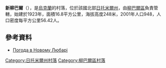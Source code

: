 {{coord|49|55|49|N|27|46|28|E|scale:30000|display=title}}

'''新柳巴爾'''（{{lang-uk|Новий Любар}}），是[[烏克蘭|烏克蘭]]的村落，位於該國北部[[日托米爾州|日托米爾州]]，由[[柳巴爾區|柳巴爾區]]負責管轄，始建於1923年，面積16.8平方公里，海拔高度248米，2001年人口948，人口密度每平方公里56.42人。

==參考資料==
* [http://weather.in.ua/ua/zhitomirskaja/17278 Погода в Новому Любарі] {{Wayback|url=http://weather.in.ua/ua/zhitomirskaja/17278 |date=20111219125319 }}

{{DEFAULTSORT:Новий Любар}}
[[Category:日托米爾州村落|Category:日托米爾州村落]]
[[Category:柳巴爾區村落|Category:柳巴爾區村落]]


{{Zhytomyr-geo-stub}}